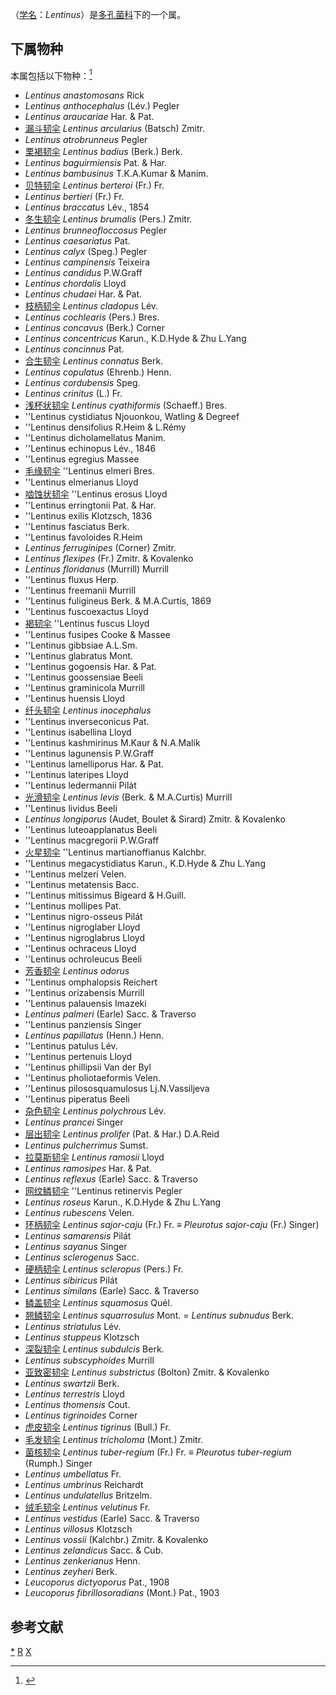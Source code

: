 {{Automatic taxobox
| taxon = Lentinus
| authority = Fr., 1825
| image = 2016-04-07 Lentinus tigrinus (Bull.) Fr 611877.jpg
| image_caption = Lentinus tigrinus, 意大利
| subdivision_ranks = 种
| subdivision = 见正文
| synonyms = 
* ''Pocillaria'' <small>P. Browne (1756)</small>
* ''Lentodiellum'' Murrill
* ''Lentodium'' Morgan
* ''Leucoporus'' Quél.
* ''Pocillaria'' P.Browne, 1756
}}

'''{{PAGENAMEBASE}}'''（[[学名|学名]]：''Lentinus''）是[[多孔菌科|多孔菌科]]下的一个属。

==下属物种==
本属包括以下物种：<ref>{{cite web |title=Lentinus Fr. |url=https://www.gbif.org/species/2526675 |website=GBIF}}</ref>
* ''Lentinus anastomosans'' Rick
* ''Lentinus anthocephalus'' (Lév.) Pegler
* ''Lentinus araucariae'' Har. & Pat.
* [[漏斗韧伞|漏斗韧伞]] ''Lentinus arcularius'' (Batsch) Zmitr.
* ''Lentinus atrobrunneus'' Pegler
* [[栗褐韧伞|栗褐韧伞]] ''Lentinus badius'' (Berk.) Berk.
* ''Lentinus baguirmiensis'' Pat. & Har.
* ''Lentinus bambusinus'' T.K.A.Kumar & Manim.
* [[贝特韧伞|贝特韧伞]] ''Lentinus berteroi'' (Fr.) Fr.
* ''Lentinus bertieri'' (Fr.) Fr.
* ''Lentinus braccatus'' Lév., 1854
* [[冬生韧伞|冬生韧伞]] ''Lentinus brumalis'' (Pers.) Zmitr.
* ''Lentinus brunneofloccosus'' Pegler
* ''Lentinus caesariatus'' Pat.
* ''Lentinus calyx'' (Speg.) Pegler
* ''Lentinus campinensis'' Teixeira
* ''Lentinus candidus'' P.W.Graff
* ''Lentinus chordalis'' Lloyd
* ''Lentinus chudaei'' Har. & Pat.
* [[枝柄韧伞|枝柄韧伞]] ''Lentinus cladopus'' Lév.
* ''Lentinus cochlearis'' (Pers.) Bres.
* ''Lentinus concavus'' (Berk.) Corner
* ''Lentinus concentricus'' Karun., K.D.Hyde & Zhu L.Yang
* ''Lentinus concinnus'' Pat.
* [[合生韧伞|合生韧伞]] ''Lentinus connatus'' Berk.
* ''Lentinus copulatus'' (Ehrenb.) Henn.
* ''Lentinus cordubensis'' Speg.
* ''Lentinus crinitus'' (L.) Fr.
* [[浅杯状韧伞|浅杯状韧伞]] ''Lentinus cyathiformis'' (Schaeff.) Bres. 
* ''Lentinus cystidiatus Njouonkou, Watling & Degreef
* ''Lentinus densifolius R.Heim & L.Rémy
* ''Lentinus dicholamellatus Manim.
* ''Lentinus echinopus Lév., 1846
* ''Lentinus egregius Massee
* [[毛缘韧伞|毛缘韧伞]] ''Lentinus elmeri Bres.
* ''Lentinus elmerianus Lloyd
* [[啮蚀状韧伞|啮蚀状韧伞]] ''Lentinus erosus Lloyd
* ''Lentinus erringtonii Pat. & Har.
* ''Lentinus exilis Klotzsch, 1836
* ''Lentinus fasciatus Berk.
* ''Lentinus favoloides R.Heim
* ''Lentinus ferruginipes'' (Corner) Zmitr.
* ''Lentinus flexipes'' (Fr.) Zmitr. & Kovalenko
* ''Lentinus floridanus'' (Murrill) Murrill
* ''Lentinus fluxus Herp.
* ''Lentinus freemanii Murrill
* ''Lentinus fuligineus Berk. & M.A.Curtis, 1869
* ''Lentinus fuscoexactus Lloyd
* [[褐韧伞|褐韧伞]] ''Lentinus fuscus Lloyd
* ''Lentinus fusipes Cooke & Massee
* ''Lentinus gibbsiae A.L.Sm.
* ''Lentinus glabratus Mont.
* ''Lentinus gogoensis Har. & Pat.
* ''Lentinus goossensiae Beeli
* ''Lentinus graminicola Murrill
* ''Lentinus huensis Lloyd
* [[纤头韧伞|纤头韧伞]] ''Lentinus inocephalus''
* ''Lentinus inverseconicus Pat.
* ''Lentinus isabellina Lloyd
* ''Lentinus kashmirinus M.Kaur & N.A.Malik
* ''Lentinus lagunensis P.W.Graff
* ''Lentinus lamelliporus Har. & Pat.
* ''Lentinus lateripes Lloyd
* ''Lentinus ledermannii Pilát
* [[光滑韧伞|光滑韧伞]] ''Lentinus levis'' (Berk. & M.A.Curtis) Murrill
* ''Lentinus lividus Beeli
* ''Lentinus longiporus'' (Audet, Boulet & Sirard) Zmitr. & Kovalenko
* ''Lentinus luteoapplanatus Beeli
* ''Lentinus macgregorii P.W.Graff
* [[火星韧伞|火星韧伞]] ''Lentinus martianoffianus Kalchbr.
* ''Lentinus megacystidiatus Karun., K.D.Hyde & Zhu L.Yang
* ''Lentinus melzeri Velen.
* ''Lentinus metatensis Bacc.
* ''Lentinus mitissimus Bigeard & H.Guill.
* ''Lentinus mollipes Pat.
* ''Lentinus nigro-osseus Pilát
* ''Lentinus nigroglaber Lloyd
* ''Lentinus nigroglabrus Lloyd
* ''Lentinus ochraceus Lloyd
* ''Lentinus ochroleucus Beeli
* [[芳香韧伞|芳香韧伞]] ''Lentinus odorus''
* ''Lentinus omphalopsis Reichert
* ''Lentinus orizabensis Murrill
* ''Lentinus palauensis Imazeki
* ''Lentinus palmeri'' (Earle) Sacc. & Traverso
* ''Lentinus panziensis Singer
* ''Lentinus papillatus'' (Henn.) Henn.
* ''Lentinus patulus Lév.
* ''Lentinus pertenuis Lloyd
* ''Lentinus phillipsii Van der Byl
* ''Lentinus pholiotaeformis Velen.
* ''Lentinus pilososquamulosus Lj.N.Vassiljeva
* ''Lentinus piperatus Beeli
* [[杂色韧伞|杂色韧伞]] ''Lentinus polychrous'' Lév.
* ''Lentinus prancei'' Singer
* [[层出韧伞|层出韧伞]] ''Lentinus prolifer'' (Pat. & Har.) D.A.Reid
* ''Lentinus pulcherrimus'' Sumst.
* [[拉莫斯韧伞|拉莫斯韧伞]] ''Lentinus ramosii'' Lloyd
* ''Lentinus ramosipes'' Har. & Pat.
* ''Lentinus reflexus'' (Earle) Sacc. & Traverso
* [[网纹鳞韧伞|网纹鳞韧伞]] ''Lentinus retinervis Pegler
* ''Lentinus roseus'' Karun., K.D.Hyde & Zhu L.Yang
* ''Lentinus rubescens'' Velen.
* [[环柄韧伞|环柄韧伞]] ''Lentinus sajor-caju'' (Fr.) Fr. ≡ ''Pleurotus sajor-caju'' (Fr.) Singer)
* ''Lentinus samarensis'' Pilát
* ''Lentinus sayanus'' Singer
* ''Lentinus sclerogenus'' Sacc.
* [[硬柄韧伞|硬柄韧伞]] ''Lentinus scleropus'' (Pers.) Fr.
* ''Lentinus sibiricus'' Pilát
* ''Lentinus similans'' (Earle) Sacc. & Traverso
* [[鳞盖韧伞|鳞盖韧伞]] ''Lentinus squamosus'' Quél.
* [[翘鳞韧伞|翘鳞韧伞]] ''Lentinus squarrosulus'' Mont. = ''Lentinus subnudus'' Berk.
* ''Lentinus striatulus'' Lév.
* ''Lentinus stuppeus'' Klotzsch
* [[深裂韧伞|深裂韧伞]] ''Lentinus subdulcis'' Berk.
* ''Lentinus subscyphoides'' Murrill
* [[亚致密韧伞|亚致密韧伞]] ''Lentinus substrictus'' (Bolton) Zmitr. & Kovalenko
* ''Lentinus swartzii'' Berk.
* ''Lentinus terrestris'' Lloyd
* ''Lentinus thomensis'' Cout.
* ''Lentinus tigrinoides'' Corner
* [[虎皮韧伞|虎皮韧伞]] ''Lentinus tigrinus'' (Bull.) Fr.
* [[毛发韧伞|毛发韧伞]] ''Lentinus tricholoma'' (Mont.) Zmitr.
* [[菌核韧伞|菌核韧伞]] ''Lentinus tuber-regium'' (Fr.) Fr. ≡ ''Pleurotus tuber-regium'' (Rumph.) Singer
* ''Lentinus umbellatus'' Fr.
* ''Lentinus umbrinus'' Reichardt
* ''Lentinus undulatellus'' Britzelm.
* [[绒毛韧伞|绒毛韧伞]] ''Lentinus velutinus'' Fr.
* ''Lentinus vestidus'' (Earle) Sacc. & Traverso
* ''Lentinus villosus'' Klotzsch
* ''Lentinus vossii'' (Kalchbr.) Zmitr. & Kovalenko
* ''Lentinus zelandicus'' Sacc. & Cub.
* ''Lentinus zenkerianus'' Henn.
* ''Lentinus zeyheri'' Berk.
* ''Leucoporus dictyoporus'' Pat., 1908
* ''Leucoporus fibrillosoradians'' (Mont.) Pat., 1903

== 参考文献 ==
{{Reflist}}

{{taxonbar}}
[[Category:_韧伞属|*]]
[[Category:_多孔菌科|R]]
[[Category:_1825年描述的分类群|X]]